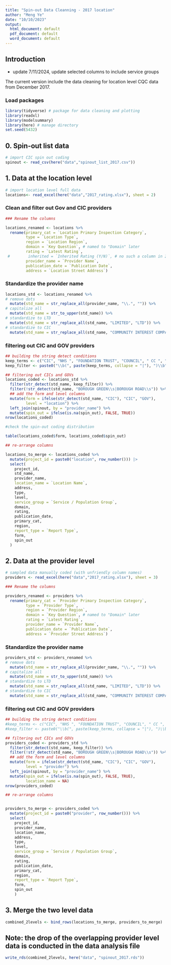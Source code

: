 ```yaml
---
title: "Spin-out Data Cleanning - 2017 location"
author: "Meng Ye"
date: "10/10/2023"
output:
  html_document: default
  pdf_document: default
  word_document: default
---
```


## Introduction 

- update 7/11/2024, update selected columns to include service groups

The current version include the data cleaning for location level CQC data from December 2017. 


### Load packages 

```r
library(tidyverse) # package for data cleaning and plotting
library(readxl)
library(modelsummary)
library(here) # manage directory
set.seed(5432)
```


## 0. Spin-out list data

```r
# import CIC spin out coding
spinout <- read_csv(here("data","spinout_list_2017.csv"))
```


## 1. Data at the location level 


```r
# import location level full data
locations<- read_excel(here("data","2017_rating.xlsx"), sheet = 2)
```



### Clean and filter out Gov and CIC providers

```r
### Rename the columns 

locations_renamed <- locations %>% 
  rename(primary_cat = `Location Primary Inspection Category`,
         type = `Location Type`,
         region = `Location Region`,
         domain = `Key Question`, # named to "Domain" later
         rating = `Latest Rating`,
 #        inherited = `Inherited Rating (Y/N)`, # no such a column in 2017 data
         provider_name = `Provider Name`,
         publication_date = `Publication Date`,
         address = `Location Street Address`) 
```



### Standardize the provider name

```r
locations_std <- locations_renamed %>% 
# remove dots
  mutate(std_name = str_replace_all(provider_name, "\\.", "")) %>% 
# capitalize all
  mutate(std_name = str_to_upper(std_name)) %>%
# standardize to LTD
  mutate(std_name = str_replace_all(std_name, "LIMITED", "LTD")) %>% 
# standardize to CIC
  mutate(std_name = str_replace_all(std_name, "COMMUNITY INTEREST COMPANY", "CIC"))
```


### filtering out CIC and GOV providers

```r
## building the string detect conditions
keep_terms <- c("CIC", "NHS ", "FOUNDATION TRUST", "COUNCIL", " CC ", " MDC ", " DC ", " BC ", "BOROUGH")
keep_filter <- paste0("\\b(", paste(keep_terms, collapse = "|"), ")\\b")
```

```r
## filtering out CICs and GOVs
locations_coded <- locations_std %>% 
  filter(str_detect(std_name, keep_filter)) %>% 
  filter(!str_detect(std_name, "BOROUGH GREEN\\s|BOROUGH ROAD\\s")) %>% 
  ## add the form and level columns
  mutate(form = ifelse(str_detect(std_name, "CIC"), "CIC", "GOV"),
         level = "location") %>% 
  left_join(spinout, by = "provider_name") %>% 
  mutate(spin_out = ifelse(is.na(spin_out), FALSE, TRUE))
nrow(locations_coded)
```


```r
#check the spin-out coding distribution 

table(locations_coded$form, locations_coded$spin_out)

```



```r
## re-arrange columns 

locations_to_merge <- locations_coded %>%
  mutate(project_id = paste0("location", row_number())) |>
  select(
    project_id,
    std_name,
    provider_name,
    location_name = `Location Name`,
    address,
    type,
    level,
    service_group = `Service / Population Group`,
    domain,
    rating,
    publication_date,
    primary_cat,
    region,
    report_type = `Report Type`,
    form,
    spin_out
  )

```


## 2. Data at the provider level 


```r
# sampled data manually coded (with unfriendly column names)
providers <- read_excel(here("data","2017_rating.xlsx"), sheet = 3)
```


```r
### Rename the columns 

providers_renamed <- providers %>% 
  rename(primary_cat = `Provider Primary Inspection Category`,
         type = `Provider Type`,
         region = `Provider Region`,
         domain = `Key Question`, # named to "Domain" later 
         rating = `Latest Rating`,
         provider_name = `Provider Name`,
         publication_date = `Publication Date`,
         address = `Provider Street Address`) 
```



### Standardize the provider name

```r
providers_std <- providers_renamed %>% 
# remove dots
  mutate(std_name = str_replace_all(provider_name, "\\.", "")) %>% 
# capitalize all
  mutate(std_name = str_to_upper(std_name)) %>%
# standardize to LTD
  mutate(std_name = str_replace_all(std_name, "LIMITED", "LTD")) %>% 
# standardize to CIC
  mutate(std_name = str_replace_all(std_name, "COMMUNITY INTEREST COMPANY", "CIC"))
```


### filtering out CIC and GOV providers

```r
## building the string detect conditions
#keep_terms <- c("CIC", "NHS ", "FOUNDATION TRUST", "COUNCIL", " CC ", " MDC ", " DC ", " BC ", "BOROUGH")
#keep_filter <- paste0("\\b(", paste(keep_terms, collapse = "|"), ")\\b")
```

```r
## filtering out CICs and GOVs
providers_coded <- providers_std %>% 
  filter(str_detect(std_name, keep_filter)) %>% 
  filter(!str_detect(std_name, "BOROUGH GREEN\\s|BOROUGH ROAD\\s")) %>% 
  ## add the form and level columns
  mutate(form = ifelse(str_detect(std_name, "CIC"), "CIC", "GOV"),
         level = "provider") %>% 
  left_join(spinout, by = "provider_name") %>% 
  mutate(spin_out = ifelse(is.na(spin_out), FALSE, TRUE),
         location_name = NA)
nrow(providers_coded)
```

```r
## re-arrange columns 


providers_to_merge <- providers_coded %>%
  mutate(project_id = paste0("provider", row_number())) %>%
  select(
    project_id,
    provider_name,
    location_name,
    address,
    type,
    level,
    service_group = `Service / Population Group`,
    domain,
    rating,
    publication_date,
    primary_cat,
    region,
    report_type = `Report Type`,
    form,
    spin_out
    )
```




## 3. Merge the two level data 

```r
combined_2levels <- bind_rows(locations_to_merge, providers_to_merge)
```


## Note: the drop of the overlapping provider level data is conducted in the data analysis file


```r
write_rds(combined_2levels, here("data", "spinout_2017.rds"))
```




